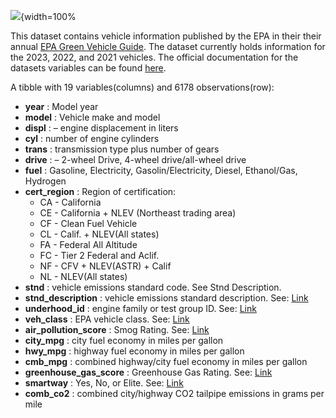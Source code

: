 
![](www/images/greenvehicles_banner.jpg){width=100% 

 This dataset contains vehicle information published by the EPA in their
 their annual [EPA Green Vehicle Guide](http://www.fueleconomy.gov/feg/download.shtml). The dataset currently holds information for the
 2023, 2022, and 2021 vehicles. The official documentation for the datasets variables 
 can be found [here](https://www.fueleconomy.gov/feg/EPAGreenGuide/GreenVehicleGuideDocumentation.pdf).
 
 A tibble with 19 variables(columns) and 6178 observations(row):
 
 - **year** : Model year
 - **model** : Vehicle make and model
 - **displ** : – engine displacement in liters
 - **cyl** : number of engine cylinders
 - **trans** : transmission type plus number of gears
 - **drive** : – 2-wheel Drive, 4-wheel drive/all-wheel drive
 - **fuel** : Gasoline, Electricity, Gasolin/Electricity, Diesel, Ethanol/Gas, Hydrogen
 - **cert_region** : Region of certification:
   - CA - California
   - CE - California + NLEV (Northeast trading area)
   - CF - Clean Fuel Vehicle
   - CL - Calif. + NLEV(All states)
   - FA - Federal All Altitude
   - FC - Tier 2 Federal and Aclif.
   - NF - CFV + NLEV(ASTR) + Calif
   - NL - NLEV(All states)
 - **stnd** : vehicle emissions standard code. See Stnd Description.
 - **stnd_description** : vehicle emissions standard description. See: [Link](https://www.epa.gov/greenvehicles/federal-and-california-light-duty-vehicle-emissions-standards-air-pollutants)
 - **underhood_id** : engine family or test group ID. See: [Link](http://www.fueleconomy.gov/feg/findacarhelp.shtml#airPollutionScore)
 - **veh_class** : EPA vehicle class. See: [Link](http://www.fueleconomy.gov/feg/findacarhelp.shtml#epaSizeClass)
 - **air_pollution_score** : Smog Rating. See: [Link](https://www.epa.gov/greenvehicles/smog-rating)
 - **city_mpg** : city fuel economy in miles per gallon
 - **hwy_mpg** : highway fuel economy in miles per gallon
 - **cmb_mpg** : combined highway/city fuel economy in miles per gallon
 - **greenhouse_gas_score** : Greenhouse Gas Rating. See: [Link](https://www.epa.gov/greenvehicles/greenhouse-gas-rating)
 - **smartway** : Yes, No, or Elite. See: [Link](https://www.epa.gov/greenvehicles/consider-smartway-vehicle)
 - **comb_co2** : combined city/highway CO2 tailpipe emissions in grams per mile

